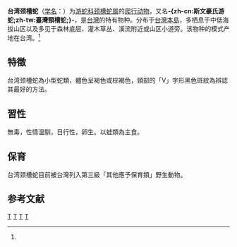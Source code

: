 {{noteTA
|T=zh-cn:台湾颈槽蛇; zh-tw:斯文豪氏游蛇;
|1=zh-cn:台湾颈槽蛇; zh-tw:斯文豪氏游蛇;
|2=zh-cn:爬行纲; zh-tw:爬蟲綱;
|3=zh-cn:游蛇科; zh-tw:黃頷蛇科;
}}
{{Speciesbox 
| taxon = Rhabdophis swinhonis
| image = Rhabdophis_swinhonis_1997.jpg
| status = LC | status_system = IUCN3.1
| status_ref = <ref name=IUCN>{{cite journal | author = Lau, M. | title = ''Rhabdophis swinhonis'' | journal = [[IUCN_Red_List_of_Threatened_Species|IUCN Red List of Threatened Species]] | volume= 2012 | page = e.T192021A2029160 | publisher = [[IUCN|IUCN]] | year = 2012 | url = https://dx.doi.org/10.2305/IUCN.UK.2012-1.RLTS.T192021A2029160.en | doi = 10.2305/IUCN.UK.2012-1.RLTS.T192021A2029160.en | accessdate = 19 November 2017}}</ref>
| binomial_authority = (Günther, 1868)<ref name='id4711'>{{cite web| url =http://www.bioinfo.cn/db05/BjdwSpecies.php?action=view&id=4711| title =台湾颈槽蛇| work =《中国动物物种编目数据库》| publisher =中国科学院微生物研究所| author =中国科学院动物研究所| accessdate =2009-04-11| deadurl =yes| archiveurl =https://web.archive.org/web/20160305050407/http://www.bioinfo.cn/db05/BjdwSpecies.php?action=view&id=4711| archivedate =2016-03-05}}</ref>
| synonyms = {{Species list
| Tropidonotus Swinhonis | Günther, 1868
| Tropidonotus swinhoei | ([[Emendation_(taxonomy)|emendation]])
| Natrix swinhonis | (Günther, 1868)}}
}}
'''台湾颈槽蛇'''（[[学名|学名]]：{{lang|la|''Rhabdophis swinhonis''}}）为[[游蛇科|游蛇科]][[颈槽蛇属|颈槽蛇属]]的[[爬行动物|爬行动物]]，又名'''-{zh-cn:斯文豪氏游蛇;zh-tw:臺灣頸槽蛇;}-'''，是[[台灣|台灣]]的特有物种。分布于[[台灣島|台灣本島]]，多栖息于中低海拔山区以及多见于森林底层、灌木草丛、溪流附近或山区小道旁。该物种的模式产地在台湾。<ref name='id4711'/>

== 特徵 ==
台湾颈槽蛇為小型蛇類，體色呈褐色或棕褐色，頸部的「V」字形黑色斑紋為辨認其最好的方法。

== 習性 ==
無毒，性情溫馴，日行性，卵生。以蛙類為主食。

== 保育 ==
台湾颈槽蛇目前被台灣列入第三級「其他應予保育類」野生動物。

== 参考文献 ==
{{reflist}}

{{Taxonbar}}
[[Category:颈槽蛇属|T]]
[[Category:台灣爬行動物|T]]
[[Category:台灣特有種|T]]
[[Category:_1868年描述的动物|T]]